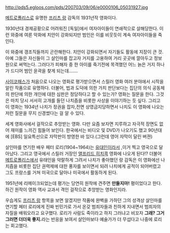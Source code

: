 http://pds5.egloos.com/pds/200703/09/06/e0000106_05031927.jpg

[[메트로폴리스]]로 유명한 [[프리츠 랑]] 감독의 1931년작 영화이다.

1930년대 경제공황으로 어려워진 [독일]에서 여자아이들이 연쇄적으로 살해당한다. 이런 와중에 여론 악화에 치안이 강화되지만 범인은 이를 비웃듯이 계속 여자아이들을 죽인다.

이 와중에 갱조직들까지 곤란해한다.  치안이 강화되면서 자기들도 활동에 지장이 큰 것. 아예 그들은 자신들이 그 살인마를 잡고자 거지를 고용하여 거리 곳곳에 깔아두고 정보원으로 써먹는다. 그러다가 피해자 중 한 아이를 죽기전에 목격했던 어느 늙은 거지 하나가  드디어 범인 윤곽을 찾게 되는데.......

[[사이코패스]]가 처음으로 나오는 영화로 평가받으면서 스릴러 영화 여러 분야에서 시작을 알린 작품으로 유명하다. 더불어, 법과 도덕에 의한 가치 판단보다는 집단의 의식 공동체의 판단에 의한 개인에 대한 심판은 정당하다고 할 수 있는가? 영화는 질문을 한다. 그것은 마치 당시 서서히 고개를 들던 나치즘을 비롯한 사상을 이야기하는 듯 싶다. 그리고 이 영화는 1934년 나치가 정권을 잡자,전면 상영금지당하면서 나치도 이 영화에 나오는 저런 질문을 무지 신경썼다는 걸 알 수 있다.

세계 영화사에서 걸작으로 추앙받는 영화. 다만 요즘 보자면 지루하고 자극적 장면도 없어 재미를 느끼긴 힘들어 보인다. 한국에서는 비디오 및 DVD가 나오기도 했고 90년대에 [EBS] 일요특선으로 자막판이 방영한 바 있다.(그런데 영어 자막이 달린 버젼)

살인마를 연기한 배우 페터 로리(1904~1964)는 [[유대인]]이라서 ,이거 찍고 영국으로 달아났다. 그리고 영국에서 스릴러 거장인 [[앨프리드 히치콕]] 영화에 나오게 된다!? 더불어 [[메트로폴리스]]에서 유태인을 악랄하게 그려서 나치가 좋아했던 랑 감독은 이 영화에선 나치즘을 비롯한 집단 권력제에 대한 풍자를 보이면서 되려 나치에게 공적이 되어버렸고 그도 프랑스를 거쳐 미국으로 달아나 미국에서 활동하게 된다.

1951년에 리메이크되었는데 평가는 당연히 원작에 견주면 '''만들지마!''' 평이었다고 한다.하긴 원작이 영화 역사 교과서 격인 걸작으로 추앙받는 영화인지라.

우습게도 [[프리츠 랑]] 항목을 보면 알겠지만 작품에 완벽을 가하던 그의 성격상 살인마를 연기할 페터 로리에게 진짜 빈민가로 가서 온갖 범죄자들과 친하게 지내면서 범죄자의 자질을 배워오라고 요구했다. 로리가 사람도 죽이라고 하지 그러냐고 비꼬자 '''그래? 그거 그러면 더더욱 좋지.'''라는 반응을 보여서 살인마보다 예술가가 더 무섭다고 나중에 로리는 회고했다.
